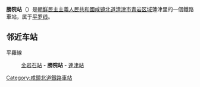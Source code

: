 {{unreferenced|time=2015-02-04T15:58:45+00:00}}
{{朝鮮半島車站資訊
|公司色 = blue
|文字色 = 
|站名 = 勝院站
|圖片 = 
|pxl = 
|圖片說明 =
|前一站 = [[金岩石站|金岩石]]
|前一站距離 = 6.1
|後一站距離 = 6.5
|後一站 = [[連津站|連津]]
|所屬路線 = [[平罗线|平罗线]]
|距離 = 737.8
|起點站 = [[平壤站|平壤]]
|諺文 = 승원역
|朝鮮漢字 = 勝院驛
|文觀部式 = Seung'won-yeok
|馬-賴式 = Sŭng'wŏn-yŏk
|副站名 = 
|車站編號 = 
|停站路線數 = 
|所屬公司 = [[朝鮮民主主義人民共和國鐵道省|朝鮮民主主義人民共和國鐵道省]]
|所在地 =[[咸镜北道|咸镜北道]][[清津市|清津市]][[青岩区域|青岩区域]]連津里
|車站構造 = 地面车站
|月台配置 = 
|啟用年月日 =
|廢站年月日 = 
|上下車人次 = 
|統計年度 = 
|轉車 = 
|備註 = 
|全寬備註 = 
}}

'''勝院站'''（{{lang-ko|승원역}}）是[[朝鮮民主主義人民共和國|朝鮮民主主義人民共和國]][[咸镜北道|咸镜北道]][[清津市|清津市]][[青岩区域|青岩区域]]蓮津里的一個鐵路車站，属于[[平罗线|平罗线]]。

==邻近车站==
平羅線
:[[金岩石站|金岩石站]] - '''勝院站''' - [[連津站|連津站]]

{{朝鲜铁路小作品}}

{{平羅線}}

[[Category:咸鏡北道鐵路車站|Category:咸鏡北道鐵路車站]]